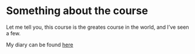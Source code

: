# Something about the course

Let me tell you, this course is the greates course in the world, and I've seen a few.

My diary can be found [here](https://hhusberg.github.io/IODS-project/)